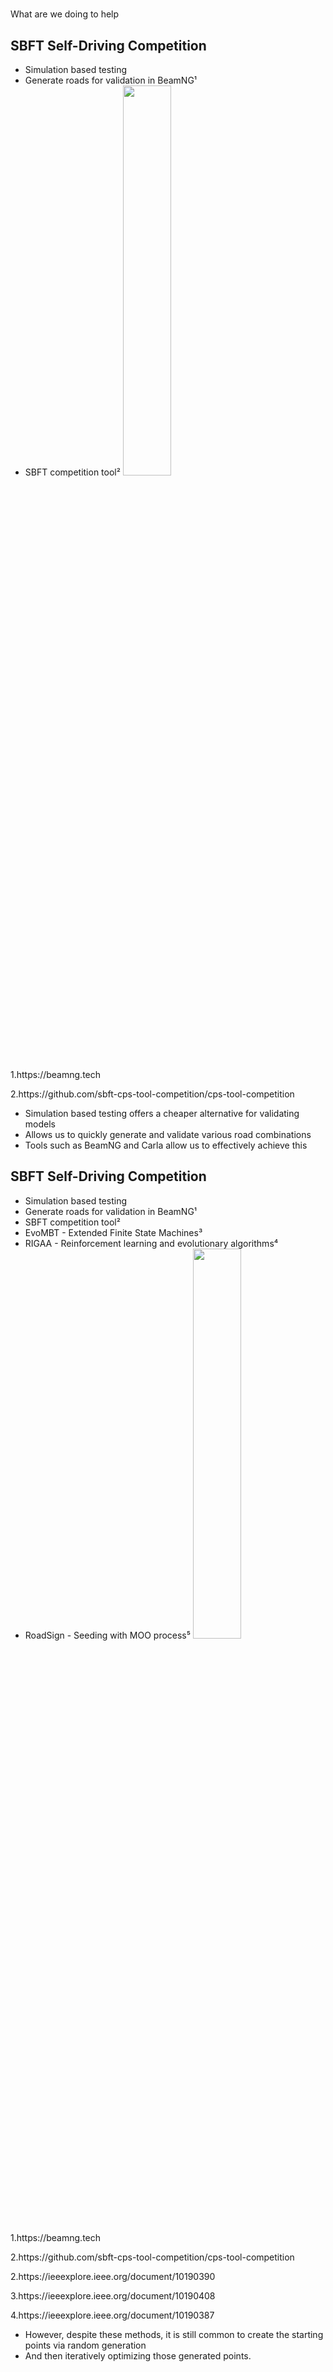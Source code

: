 # {auto-animate=true; background-color="#66cccc"}

::: r-fit-text
[What are we doing to help]{.flow}
:::

## SBFT Self-Driving Competition {auto-animate=true}
- Simulation based testing
- Generate roads for validation in BeamNG¹
- SBFT competition tool²
![](img/driving/beam-1.png){.absolute top=45% right=10% height="40%"}

::: footer
<p>1.https://beamng.tech</p>
<p>2.https://github.com/sbft-cps-tool-competition/cps-tool-competition</p>

:::

::: {.notes}
- Simulation based testing offers a cheaper alternative for validating models
- Allows us to quickly generate and validate various road combinations
- Tools such as BeamNG and Carla allow us to effectively achieve this
:::

## SBFT Self-Driving Competition {auto-animate=true}
- Simulation based testing
- Generate roads for validation in BeamNG¹
- SBFT competition tool²
- EvoMBT - Extended Finite State Machines³
- RIGAA - Reinforcement learning and evolutionary algorithms⁴
- RoadSign - Seeding with MOO process⁵
![](img/driving/beam-1.png){.absolute top=45% right=10% height="40%"}

::: footer
<p>1.https://beamng.tech</p>
<p>2.https://github.com/sbft-cps-tool-competition/cps-tool-competition</p>
<p>2.https://ieeexplore.ieee.org/document/10190390</p>
<p>3.https://ieeexplore.ieee.org/document/10190408</p>
<p>4.https://ieeexplore.ieee.org/document/10190387</p>
:::

::: {.notes}
- However, despite these methods, it is still common to create the starting points via random generation
- And then iteratively optimizing those generated points.
:::
